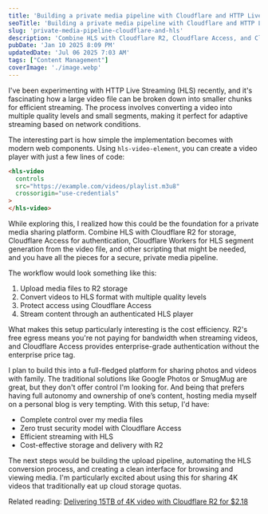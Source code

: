 ```yaml
---
title: 'Building a private media pipeline with Cloudflare and HTTP Live Streaming (HLS)'
seoTitle: 'Building a private media pipeline with Cloudflare and HTTP Live Streaming (HLS)'
slug: 'private-media-pipeline-cloudflare-and-hls'
description: 'Combine HLS with Cloudflare R2, Cloudflare Access, and Cloudflare Workers to build a secure, private media pipeline.'
pubDate: 'Jan 10 2025 8:09 PM'
updatedDate: 'Jul 06 2025 7:03 AM'
tags: ["Content Management"]
coverImage: './image.webp'
---
```


I've been experimenting with HTTP Live Streaming (HLS) recently, and it's fascinating how a large video file can be broken down into smaller chunks for efficient streaming. The process involves converting a video into multiple quality levels and small segments, making it perfect for adaptive streaming based on network conditions.


The interesting part is how simple the implementation becomes with modern web components. Using `hls-video-element`, you can create a video player with just a few lines of code:


```html
<hls-video 
  controls
  src="https://example.com/videos/playlist.m3u8"
  crossorigin="use-credentials"
>
</hls-video>
```


While exploring this, I realized how this could be the foundation for a private media sharing platform. Combine HLS with Cloudflare R2 for storage, Cloudflare Access for authentication, Cloudflare Workers for HLS segment generation from the video file, and other scripting that might be needed, and you have all the pieces for a secure, private media pipeline.


The workflow would look something like this:

1. Upload media files to R2 storage
2. Convert videos to HLS format with multiple quality levels
3. Protect access using Cloudflare Access
4. Stream content through an authenticated HLS player

What makes this setup particularly interesting is the cost efficiency. R2's free egress means you're not paying for bandwidth when streaming videos, and Cloudflare Access provides enterprise-grade authentication without the enterprise price tag.


I plan to build this into a full-fledged platform for sharing photos and videos with family. The traditional solutions like Google Photos or SmugMug are great, but they don't offer control I'm looking for. And being that prefers having full autonomy and ownership of one’s content, hosting media myself on a personal blog is very tempting. With this setup, I'd have:

- Complete control over my media files
- Zero trust security model with Cloudflare Access
- Efficient streaming with HLS
- Cost-effective storage and delivery with R2

The next steps would be building the upload pipeline, automating the HLS conversion process, and creating a clean interface for browsing and viewing media. I'm particularly excited about using this for sharing 4K videos that traditionally eat up cloud storage quotas.


Related reading: [Delivering 15TB of 4K video with Cloudflare R2 for $2.18](https://screencasting.com/cheap-video-hosting)

